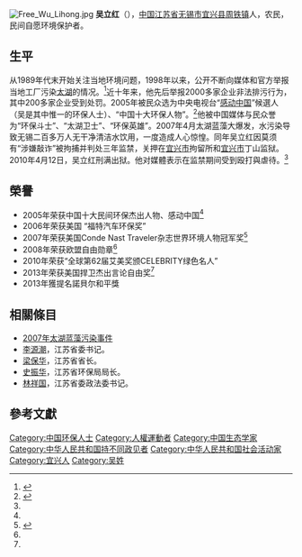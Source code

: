 [[File:Free_Wu_Lihong.jpg|thumb]]
'''吴立红'''（{{bd|1968年|2月1日|catIdx=W吳}}），[[中国|中国]][[江苏省|江苏省]][[无锡市|无锡市]][[宜兴县|宜兴县]][[周铁镇|周铁镇]]人，农民，民间自愿环境保护者。

==生平==
从1989年代末开始关注当地环境问题，1998年以来，公开不断向媒体和官方举报当地工厂污染[[太湖|太湖]]的情况。<ref>{{Cite web |url=http://www.cctv.com/news/society/20051118/101417.shtml |title=[共同关注]梦里水乡，央视国际，2005年11月18日（11月17日播出） |accessdate=2013年5月23日 |archive-date=2019年9月23日 |archive-url=https://web.archive.org/web/20190923160848/http://www.cctv.com/news/society/20051118/101417.shtml |dead-url=no }}</ref>近十年来，他先后举报2000多家企业非法排污行为，其中200多家企业受到处罚。2005年被民众选为中央电视台“[[感动中国|感动中国]]”候選人（吴是其中惟一的环保人士）、“中国十大环保人物”。<ref name="德國之聲">{{Cite web |url=http://www.dw.com/zh/%E5%A4%AA%E6%B9%96%E5%8D%AB%E5%A3%AB%E6%8F%8F%E8%BF%B0%E4%B8%89%E5%B9%B4%E7%9B%91%E7%A6%81%E7%94%9F%E6%B4%BB/a-5565559?&zhongwen=simp |title=“太湖卫士”描述三年监禁生活，德國之聲，2010年12月5日 |accessdate=2018年5月9日 |archive-date=2019年12月6日 |archive-url=https://web.archive.org/web/20191206105348/https://www.dw.com/zh/%E5%A4%AA%E6%B9%96%E5%8D%AB%E5%A3%AB%E6%8F%8F%E8%BF%B0%E4%B8%89%E5%B9%B4%E7%9B%91%E7%A6%81%E7%94%9F%E6%B4%BB/a-5565559?&zhongwen=simp |dead-url=no }}</ref>他被中国媒体与民众誉为“环保斗士”、“太湖卫士”、“环保英雄”。2007年4月太湖蓝藻大爆发，水污染导致无锡二百多万人无干净清洁水饮用，一度造成人心惊惶。同年吴立红因莫须有“涉嫌敲诈”被拘捕并判处三年监禁，关押在[[宜兴市|宜兴市]]拘留所和[[宜兴市|宜兴市]]丁山监狱。2010年4月12日，吴立红刑满出狱。他对媒體表示在监禁期间受到殴打與虐待。<ref name="德國之聲"/>

==榮譽==
*2005年荣获中国十大民间环保杰出人物、感动中国<ref name="德國之聲"/>
*2006年荣获美国 “福特汽车环保奖”
*2007年荣获美国Conde Nast Traveler杂志世界环境人物冠军奖<ref name="自由亞洲電台">{{Cite web |url=https://www.rfa.org/mandarin/zhuanlan/huanbaoshianmianmianguan/envi-09012017173943.html |title=吴立红的环保路程，自由亞洲電台普通話，2017年9月1日 |accessdate=2018年5月9日 |archive-date=2019年9月22日 |archive-url=https://web.archive.org/web/20190922162232/https://www.rfa.org/mandarin/zhuanlan/huanbaoshianmianmianguan/envi-09012017173943.html |dead-url=no }}</ref>
*2008年荣获欧盟自由勋章<ref name="自由亞洲電台"/>
*2010年荣获“全球第62届艾美奖颁CELEBRITY绿色名人”
*2013年荣获美国捍卫杰出言论自由奖<ref name="自由亞洲電台"/>
*2013年獲提名諾貝尔和平獎

== 相關條目 ==
* [[2007年太湖蓝藻污染事件|2007年太湖蓝藻污染事件]]
* [[李源潮|李源潮]]，江苏省委书记。
* [[梁保华|梁保华]]，江苏省省长。
* [[史振华|史振华]]，江苏省环保局局长。
* [[林祥国|林祥国]]，江苏省委政法委书记。

==參考文獻==
{{reflist}}

{{DEFAULTSORT:W}}
[[Category:中国环保人士|Category:中国环保人士]]
[[Category:人權運動者|Category:人權運動者]]
[[Category:中国生态学家|Category:中国生态学家]]
[[Category:中华人民共和国持不同政见者|Category:中华人民共和国持不同政见者]]
[[Category:中华人民共和国社会活动家|Category:中华人民共和国社会活动家]]
[[Category:宜兴人|Category:宜兴人]]
[[Category:吴姓|Category:吴姓]]